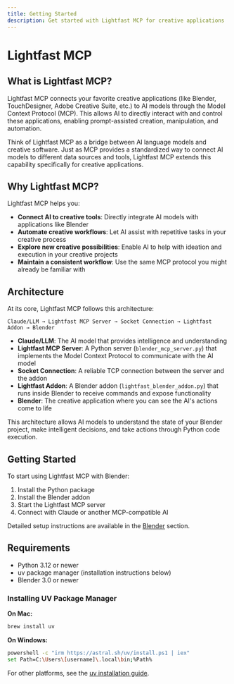 ```yaml
---
title: Getting Started
description: Get started with Lightfast MCP for creative applications
---
```


# Lightfast MCP

## What is Lightfast MCP?

Lightfast MCP connects your favorite creative applications (like Blender, TouchDesigner, Adobe Creative Suite, etc.) to AI models through the Model Context Protocol (MCP). This allows AI to directly interact with and control these applications, enabling prompt-assisted creation, manipulation, and automation.

Think of Lightfast MCP as a bridge between AI language models and creative software. Just as MCP provides a standardized way to connect AI models to different data sources and tools, Lightfast MCP extends this capability specifically for creative applications.

## Why Lightfast MCP?

Lightfast MCP helps you:

- **Connect AI to creative tools**: Directly integrate AI models with applications like Blender
- **Automate creative workflows**: Let AI assist with repetitive tasks in your creative process
- **Explore new creative possibilities**: Enable AI to help with ideation and execution in your creative projects
- **Maintain a consistent workflow**: Use the same MCP protocol you might already be familiar with

## Architecture

At its core, Lightfast MCP follows this architecture:

```
Claude/LLM → Lightfast MCP Server → Socket Connection → Lightfast Addon → Blender
```

- **Claude/LLM**: The AI model that provides intelligence and understanding
- **Lightfast MCP Server**: A Python server (`blender_mcp_server.py`) that implements the Model Context Protocol to communicate with the AI model
- **Socket Connection**: A reliable TCP connection between the server and the addon
- **Lightfast Addon**: A Blender addon (`lightfast_blender_addon.py`) that runs inside Blender to receive commands and expose functionality
- **Blender**: The creative application where you can see the AI's actions come to life

This architecture allows AI models to understand the state of your Blender project, make intelligent decisions, and take actions through Python code execution.

## Getting Started

To start using Lightfast MCP with Blender:

1. Install the Python package
2. Install the Blender addon
3. Start the Lightfast MCP server
4. Connect with Claude or another MCP-compatible AI

Detailed setup instructions are available in the [Blender](/docs/blender) section.

## Requirements

- Python 3.12 or newer
- uv package manager (installation instructions below)
- Blender 3.0 or newer

### Installing UV Package Manager

**On Mac:**
```bash
brew install uv
```

**On Windows:**
```bash
powershell -c "irm https://astral.sh/uv/install.ps1 | iex"
set Path=C:\Users\[username]\.local\bin;%Path%
```

For other platforms, see the [uv installation guide](https://docs.astral.sh/uv/getting-started/installation/). 